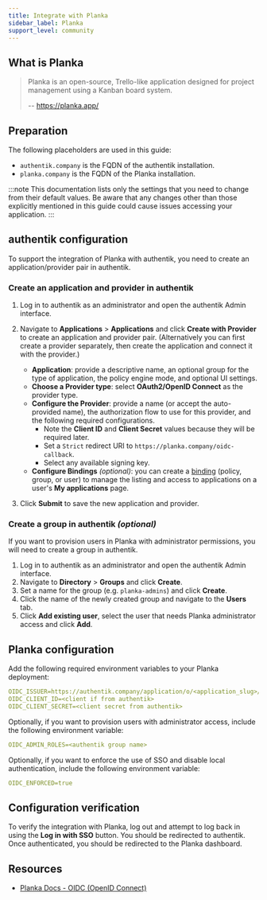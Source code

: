 ```yaml
---
title: Integrate with Planka
sidebar_label: Planka
support_level: community
---
```


## What is Planka

> Planka is an open-source, Trello-like application designed for project management using a Kanban board system.
>
> -- https://planka.app/

## Preparation

The following placeholders are used in this guide:

- `authentik.company` is the FQDN of the authentik installation.
- `planka.company` is the FQDN of the Planka installation.

:::note
This documentation lists only the settings that you need to change from their default values. Be aware that any changes other than those explicitly mentioned in this guide could cause issues accessing your application.
:::

## authentik configuration

To support the integration of Planka with authentik, you need to create an application/provider pair in authentik.

### Create an application and provider in authentik

1. Log in to authentik as an administrator and open the authentik Admin interface.
2. Navigate to **Applications** > **Applications** and click **Create with Provider** to create an application and provider pair. (Alternatively you can first create a provider separately, then create the application and connect it with the provider.)

    - **Application**: provide a descriptive name, an optional group for the type of application, the policy engine mode, and optional UI settings.
    - **Choose a Provider type**: select **OAuth2/OpenID Connect** as the provider type.
    - **Configure the Provider**: provide a name (or accept the auto-provided name), the authorization flow to use for this provider, and the following required configurations.
        - Note the **Client ID** and **Client Secret** values because they will be required later.
        - Set a `Strict` redirect URI to `https://planka.company/oidc-callback`.
        - Select any available signing key.
    - **Configure Bindings** _(optional)_: you can create a [binding](/docs/add-secure-apps/flows-stages/bindings/) (policy, group, or user) to manage the listing and access to applications on a user's **My applications** page.

3. Click **Submit** to save the new application and provider.

### Create a group in authentik _(optional)_

If you want to provision users in Planka with administrator permissions, you will need to create a group in authentik.

1. Log in to authentik as an administrator and open the authentik Admin interface.
2. Navigate to **Directory** > **Groups** and click **Create**.
3. Set a name for the group (e.g. `planka-admins`) and click **Create**.
4. Click the name of the newly created group and navigate to the **Users** tab.
5. Click **Add existing user**, select the user that needs Planka administrator access and click **Add**.

## Planka configuration

Add the following required environment variables to your Planka deployment:

```yaml
OIDC_ISSUER=https://authentik.company/application/o/<application_slug>/
OIDC_CLIENT_ID=<client if from authentik>
OIDC_CLIENT_SECRET=<client secret from authentik>
```

Optionally, if you want to provision users with administrator access, include the following environment variable:

```yaml
OIDC_ADMIN_ROLES=<authentik group name>
```

Optionally, if you want to enforce the use of SSO and disable local authentication, include the following environment variable:

```yaml
OIDC_ENFORCED=true
```

## Configuration verification

To verify the integration with Planka, log out and attempt to log back in using the **Log in with SSO** button. You should be redirected to authentik. Once authenticated, you should be redirected to the Planka dashboard.

## Resources

- [Planka Docs - OIDC (OpenID Connect)](https://docs.planka.cloud/docs/configuration/oidc)
